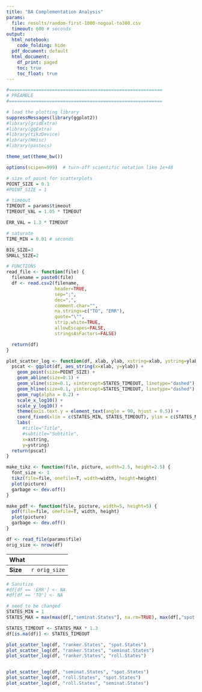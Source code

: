 ```yaml
---
title: "BA Complementation Analysis"
params:
  file: results/random-first-1000-nogoal-to300.csv
  timeout: 600 # seconds
output:
  html_notebook:
    code_folding: hide
  pdf_document: default
  html_document:
    df_print: paged
    toc: true
    toc_float: true
---
```


```r
#=========================================================
# PREAMBLE
#=========================================================

# load the plotting library
suppressMessages(library(ggplot2))
#library(gridExtra)
#library(ggExtra)
#library(tikzDevice)
#library(Hmisc)
#library(pastecs)

theme_set(theme_bw())

options(scipen=999)  # turn-off scientific notation like 1e+48

# size of point for scatterplots
POINT_SIZE = 0.1
#POINT_SIZE = 1

# timeout
TIMEOUT = params$timeout
TIMEOUT_VAL = 1.05 * TIMEOUT

ERR_VAL = 1.3 * TIMEOUT

# saturate
TIME_MIN = 0.01 # seconds

BIG_SIZE=3
SMALL_SIZE=2

# FUNCTIONS
read_file <- function(file) {
  filename = paste0(file)
  df <- read.csv2(filename,
                  header=TRUE,
                  sep=";",
                  dec=",",
                  comment.char="",
                  na.strings=c("TO", "ERR"),
                  quote="\"",
                  strip.white=TRUE,
                  allowEscapes=FALSE,
                  stringsAsFactors=FALSE)

  return(df)
}

plot_scatter_log <- function(df, xlab, ylab, xstring=xlab, ystring=ylab) {
  pscat <- ggplot(df, aes_string(x=xlab, y=ylab)) +
    geom_point(size=POINT_SIZE) +
    geom_abline(size=0.1) +
    geom_vline(size=0.1, xintercept=STATES_TIMEOUT, linetype="dashed") +
    geom_hline(size=0.1, yintercept=STATES_TIMEOUT, linetype="dashed") +
    geom_rug(alpha = 0.2) +
    scale_x_log10() +
    scale_y_log10() +
    theme(axis.text.y = element_text(angle = 90, hjust = 0.5)) +
    coord_fixed(xlim = c(STATES_MIN, STATES_TIMEOUT), ylim = c(STATES_MIN, STATES_TIMEOUT)) +
    labs(
      #title="Title",
      #subtitle="Subtitle",
      x=xstring,
      y=ystring)
  return(pscat)
}

make_tikz <- function(file, picture, width=2.5, height=2.5) {
  font_size <- 1
  tikz(file=file, onefile=T, width=width, height=height)
  plot(picture)
  garbage <- dev.off()
}

make_pdf <- function(file, picture, width=5, height=5) {
  pdf(file=file, onefile=T, width, height)
  plot(picture)
  garbage <- dev.off()
}
```

```r
df <- read_file(params$file)
orig_size <- nrow(df)
```

| What     |               |
|----------|---------------|
| **Size** | `r orig_size` |


```r
# Sanitize
#df[df == 'ERR'] <- NA
#df[df == 'TO'] <- NA

# need to be changed
STATES_MIN = 1
STATES_MAX = max(max(df[,"seminat.States"], na.rm=TRUE), max(df[,"spot.States"], na.rm=TRUE))

STATES_TIMEOUT <- STATES_MAX * 1.3
df[is.na(df)] <- STATES_TIMEOUT

plot_scatter_log(df, "ranker.States", "spot.States")
plot_scatter_log(df, "ranker.States", "seminat.States")
plot_scatter_log(df, "ranker.States", "roll.States")


plot_scatter_log(df, "seminat.States", "spot.States")
plot_scatter_log(df, "roll.States", "spot.States")
plot_scatter_log(df, "roll.States", "seminat.States")
```
